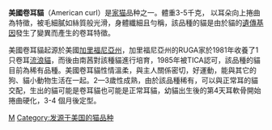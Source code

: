 {{unreferenced|time=2019-10-12}}
{{Infobox Catbreed
| name=美國捲耳貓
| image=American curl 2.jpg
| country={{flagicon|US}}[[美國|美國]]
| ticastd=http://tica.org/public/breeds/ac/intro.php
| cfastd=http://www.cfa.org/documents/standards/american-curl.pdf
| aacestd=http://www.aaceinc.org/index.php?option=com_content&view=article&id=11%3Aamerican-curl&catid=17%3Abreed-standards&Itemid=13&lang=en
| acfastd =http://www.acfacat.com/Breed%20Standards/AM%20CURL%20SH.pdf Short Hair
| acfastd =http://www.acfacat.com/Breed%20Standards/AM%20CURL%20LH.pdf Long Hair
| ccastd = 
| acfstd = 
| gccfstd =
| fifestd = 
| otherstd = 
}}
'''美國卷耳貓'''（American curl）是[[家猫|家猫]]品种之一。體重3-5千克， 以耳朵向上捲曲為特徵，被毛細膩如絲質般光滑，身體纖細且勻稱，該品種的貓是由於貓的[[遺傳基因|遺傳基因]]發生了變異而產生的卷耳特徵。

美國卷耳貓起源於美國[[加里福尼亞州|加里福尼亞州]]，加里福尼亞州的RUGA家於1981年收養了1只卷耳[[流浪貓|流浪貓]]，而後由南茜對該種貓進行培育，1985年被TICA認可，該品種的貓目前為稀有品種。美國卷耳貓性情溫柔，與主人關係密切，好運動，能與其它的狗、貓小動物生活在一起。2—3歲性成熟，由於該品種稀有，可以與正常耳的貓交配，生出的貓可能是卷耳貓也可能是正常耳貓，幼貓出生後的第4天耳軟骨開始捲曲硬化，3-4 個月後定型。

{{家猫}}

[[Category:貓品種|M]]
[[Category:发源于美国的猫品种|Category:发源于美国的猫品种]]